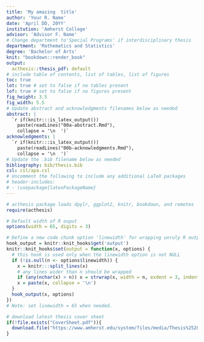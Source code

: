 ```yaml
---
title: 'My amazing  title'
author: 'Your R. Name'
date: 'April DD, 20YY'
institution: 'Amherst College'
advisor: 'Advisor F. Name'
# Change department to'Special Programs' if interdisciplinary thesis
department: 'Mathematics and Statistics'
degree: 'Bachelor of Arts'
knit: "bookdown::render_book"
output: 
  acthesis::thesis_pdf: default
# include table of contents, list of tables, list of figures
toc: true
lot: true # set to false if no tables present
lof: true # set to false if no figures present
fig_height: 3.5
fig_width: 5.5
# Update abstract and acknowledgments filenames below as needed
abstract: |
  `r if(knitr:::is_latex_output()) 
    paste(readLines("00a-abstract.Rmd"),
    collapse = '\n  ')`
acknowledgments: |
  `r if(knitr:::is_latex_output()) 
    paste(readLines("00b-acknowledgments.Rmd"), 
    collapse = '\n  ')`
# Update the .bib filename below as needed
bibliography: bib/thesis.bib
csl: csl/apa.csl
# Uncomment the following to include any additional LaTeX packages
# header-includes:
# - \usepackage{latexPackageName}
---
```


<!-----------------------------------------------------------------------------
IMPORTANT REMINDERS!!

(1) Before you knit the document, make sure to update your _bookdown.yml file with:
    - your knitted pdf name (book_filename: "FirstName-LastName_StatThesis")
    - your filenames in order (rmd_files: ["thisfilename.Rmd", "firstChapter.Rmd", ..., "99-references.Rmd"])

(2) You can rename any of the chapter files, including this index file, as long as you update the filenames in _bookdown.yml

(3) Knit this file to knit the entire thesis document, or knit within a single chapter file to only knit that chapter (all other chapters will be knit with just a placeholder sentence). You will likely run into issues when knitting a single chapter if that chapter depends on code from previous chapters.  

(4) No thesis code or text should go in this index file except that used to set up the remainder of the document.
------------------------------------------------------------------------------->


<!--
The acthesis package does not need to be loaded for your thesis (but DOES need to be installed on your machine). It's loaded here as a quick way to load the packages needed to knit this example document. 

You can delete the following code chunk from your final document if you wish.
-->
```r
# acthesis package loads dpylr, ggplot2, knitr, bookdown, and remotes
require(acthesis)
```


<!--
R has some built-in options that may be useful. Some recommended values are set below. Feel free to play around with the options You may edit or delete this code chunk if you wish.

- width: max width of R output (default: based on console width)
- digits: number of significant digits to print (default: 7)
-->
```r
# Default width of R ouput
options(width = 65, digits = 3)
```


<!--
This is a clunky workaround to wrap super long R output. This code chunk defines a new code chunk option called linewidth that allows you to wrap R output that falls into the margins or off the page.

The default linewidth for R output in the thesis template is 65, set with options(width = 65). If the linewidth option is still needed for a specific code chunk despite this setting, we recommend using linewidth = 65 for consistency.
-->
```r
# Define a new code chunk option 'linewidth' for wrapping unruly R output
hook_output = knitr::knit_hooks$get('output')
knitr::knit_hooks$set(output = function(x, options) {
  # this hook is used only when the linewidth option is not NULL
  if (!is.null(n <- options$linewidth)) {
    x = knitr:::split_lines(x)
    # any lines wider than n should be wrapped
    if (any(nchar(x) > n)) x = strwrap(x, width = n, exdent = 3, indent = 3)
    x = paste(x, collapse = '\n')
  }
  hook_output(x, options)
})
# Note: set linewidth = 65 when needed.
```


<!--
The following code downloads the latest Amherst thesis cover sheet if it doesn't already exist in your folder. You may delete this code if you wish.

Amherst Thesis Guidelines are provided at https://www.amherst.edu/academiclife/registrar/for-students/thesis_guide
-->
```r
# download latest thesis cover sheet
if(!file.exists("CoverSheet.pdf")){
  download.file("https://www.amherst.edu/system/files/media/Thesis%2520Copyright.pdf", "CoverSheet.pdf")
}
```



<!-- 
If knitting to HTML, the following code is required to number equations in HTML files. You may delete the following code from your final document if you wish, but it should not affect your work.
-->
<script type="text/x-mathjax-config">
MathJax.Hub.Config({
  TeX: { equationNumbers: { autoNumber: "AMS" } }
});
</script>
